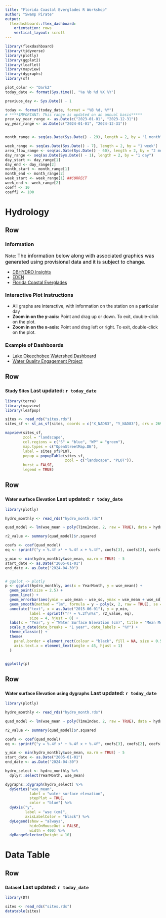 ```yaml
---
title: "Florida Coastal Everglades R Workshop"
author: "Swamp Pirate"
output: 
  flexdashboard::flex_dashboard:
    orientation: rows
    vertical_layout: scroll
---
```

<style>

.navbar-brand {
  display: grid;
  margin: auto;
  padding: 5px;
}

.navbar-author {
  margin-left: 0px;
}

.custom-title {
   font-weight: bold;
   font-size: 14px;
   text-align: left;
}

</style>
```r
library(flexdashboard)
library(tidyverse)
library(plotly)
library(ggplot2)
library(leaflet)
library(mapview)
library(dygraphs)
library(sf)

plot_color <- "Dark2"
today_date <- format(Sys.time(), "%a %b %d %X %Y")

previuos_day <- Sys.Date() - 1

today <- format(today_date, format = "%B %d, %Y")
# ****IMPORTANT: This range is updated on an annual basis*****
prev_wy_year_range <- as.Date(c("2023-01-01", "2023-12-31"))
wy_year_range <- as.Date(c("2024-01-01", "2024-12-31"))


month_range <- seq(as.Date(Sys.Date() - 29), length = 2, by = "1 month")

week_range <- seq(as.Date(Sys.Date() - 7), length = 2, by = "1 week")
area_flow_range <- seq(as.Date(Sys.Date() - 60), length = 2, by = "2 months")
day_range <- seq(as.Date(Sys.Date() - 1), length = 2, by = "1 day")
day_start <- day_range[1]
day_end <- day_range[2]
month_start <- month_range[1]
month_end <- month_range[2]
week_start <- week_range[1] ##CORRECT
week_end <- week_range[2]
coeff <- 10
coeff2 <- 100
```
# Hydrology

## Row
### Information

Note: <span style="color: black; font-size:16px;">The information below along with associated graphics was generated using provisional data and it is subject to change.</span>

- [DBHYDRO Insights](https://apps.sfwmd.gov/dbhydroInsights/#/homepage){target="_blank"}
- [EDEN](https://sofia.usgs.gov/eden/index.php){target="_blank"}
- [Florida Coastal Everglades](https://fcelter.fiu.edu/){target="_blank"}

### Interactive Plot Instructions

- All graphs are interactive, with information on the station on a particular day
- **Zoom in on the y-axis:** Point and drag up or down. To exit, double-click on the plot.
- **Zoom in on the x-axis:** Point and drag left or right. To exit, double-click on the plot.

### Example of Dashboards

- [Lake Okeechobee Watershed Dashboard](https://rpubs.com/SFWMD/1224195){target="_blank"}
- [Water Quality Engagement Project](https://spontaneous-pika-80a117.netlify.app/){target="_blank"}

## Row
### <span class="custom-title">Study Sites</span> Last updated: `r today_date`

```r
library(terra)
library(mapview)
library(leafpop)

sites <- read_rds("sites.rds")
sites_sf <- st_as_sf(sites, coords = c("X_NAD83", "Y_NAD83"), crs = 26917)

mapview(sites_sf,
        zcol = "landscape",
        col.regions = c("S" = "blue", "WP" = "green"),
        map.types = c("OpenStreetMap.DE"),
        label = sites_sf$PLOT, 
        popup = popupTable(sites_sf,
                           zcol = c("landscape", "PLOT")),
        burst = FALSE,
        legend = TRUE)

```
## Row
### <span class="custom-title">Water surface Elevation</span> Last updated: `r today_date`
```r

library(plotly)

hydro_monthly <- read_rds("hydro_month.rds")

quad_model <- lm(wse_mean ~ poly(TimeIndex, 2, raw = TRUE), data = hydro_monthly)

r2_value <- summary(quad_model)$r.squared

coefs <- coef(quad_model)
eq <- sprintf("y = %.4f x² + %.4f x + %.4f", coefs[3], coefs[2], coefs[1])

y_min <- min(hydro_monthly$wse_mean, na.rm = TRUE) - 5  
start_date <- as.Date("2005-01-01")
end_date <- as.Date("2024-04-30")


# ggolot -> plotly
p <- ggplot(hydro_monthly, aes(x = YearMonth, y = wse_mean)) +
  geom_point(size = 2.5) +   
  geom_line() + 
  geom_errorbar(aes(ymin = wse_mean - wse_sd, ymax = wse_mean + wse_sd), width = 10) +
  geom_smooth(method = "lm", formula = y ~ poly(x, 2, raw = TRUE), se = FALSE, linetype = "dashed") +
  annotate("text", x = as.Date("2015-06-01"), y = y_min,
           label = sprintf("r² = %.2f\n%s", r2_value, eq),
           size = 4, hjust = 0) +
  labs(x = "Year", y = "Water Surface Elevation (cm)", title = "Mean Monthly WSE") +
  scale_x_date(date_breaks = "1 year", date_labels = "%Y") +
  theme_classic() +
  theme(
    panel.border = element_rect(colour = "black", fill = NA, size = 0.5),
    axis.text.x = element_text(angle = 45, hjust = 1)
  )


ggplotly(p)

```

## Row
### <span class="custom-title">Water surface Elevation using dygraphs</span> Last updated: `r today_date`
```r
library(plotly)

hydro_monthly <- read_rds("hydro_month.rds")

quad_model <- lm(wse_mean ~ poly(TimeIndex, 2, raw = TRUE), data = hydro_monthly)

r2_value <- summary(quad_model)$r.squared

coefs <- coef(quad_model)
eq <- sprintf("y = %.4f x² + %.4f x + %.4f", coefs[3], coefs[2], coefs[1])

y_min <- min(hydro_monthly$wse_mean, na.rm = TRUE) - 5  
start_date <- as.Date("2005-01-01")
end_date <- as.Date("2024-04-30")

hydro_select <- hydro_monthly %>%
  dplyr::select(YearMonth, wse_mean)

dygraphs::dygraph(hydro_select) %>%
  dySeries("wse_mean",
           label = "water surface elevation",
           stepPlot = TRUE,
           color = "blue") %>%
  dyAxis("y",
         label = "wse (cm)",
         axisLabelColor = "black") %>%
  dyLegend(show = "always",
           hideOnMouseOut = FALSE,
           width = 400) %>%
  dyRangeSelector(height = 10)

```
# Data Table
## Row
### <span class="custom-title">Dataset</span> Last updated: `r today_date`
```r
library(DT)

sites <- read_rds("sites.rds")
datatable(sites)
```
